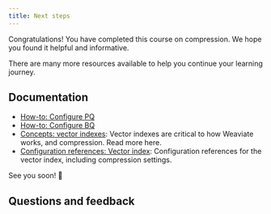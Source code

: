 ```yaml
---
title: Next steps
---
```


Congratulations! You have completed this course on compression. We hope you found it helpful and informative.

There are many more resources available to help you continue your learning journey.

## Documentation

- [How-to: Configure PQ](/developers/weaviate/configuration/compression/pq-compression.md)
- [How-to: Configure BQ](/developers/weaviate/configuration/compression/bq-compression.md)
- [Concepts: vector indexes](/developers/weaviate/concepts/indexing/vector-indexes): Vector indexes are critical to how Weaviate works, and compression. Read more here.
- [Configuration references: Vector index](/developers/weaviate/config-refs/schema/vector-index.md): Configuration references for the vector index, including compression settings.


<CTASocials />

See you soon! 👋

## Questions and feedback


<DocsFeedback/>
